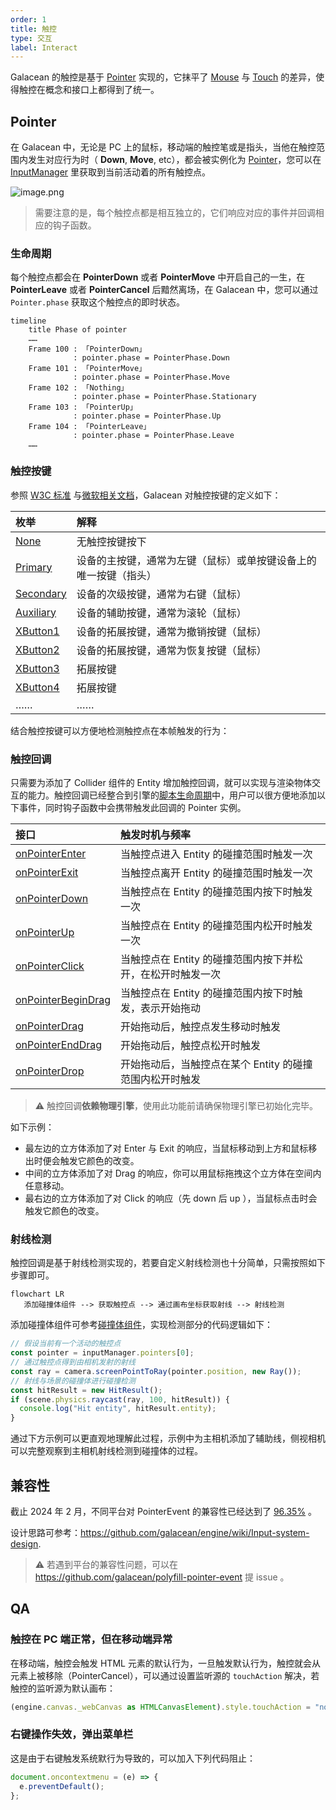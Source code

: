 ```yaml
---
order: 1
title: 触控
type: 交互
label: Interact
---
```


Galacean 的触控是基于 [Pointer](https://www.w3.org/TR/pointerevents3/) 实现的，它抹平了 [Mouse](https://developer.mozilla.org/zh-CN/docs/Web/API/MouseEvent) 与 [Touch](https://developer.mozilla.org/zh-CN/docs/Web/API/TouchEvent) 的差异，使得触控在概念和接口上都得到了统一。

## Pointer

在 Galacean 中，无论是 PC 上的鼠标，移动端的触控笔或是指头，当他在触控范围内发生对应行为时（ **Down**, **Move**, etc），都会被实例化为 [Pointer](/apis/core/#Pointer)，您可以在 [InputManager](/apis/core/#InputManager) 里获取到当前活动着的所有触控点。

<img src="https://mdn.alipayobjects.com/huamei_yo47yq/afts/img/A*k6_aRKNVxGkAAAAAAAAAAAAADhuCAQ/original" alt="image.png"  />

> 需要注意的是，每个触控点都是相互独立的，它们响应对应的事件并回调相应的钩子函数。

### 生命周期

每个触控点都会在 **PointerDown** 或者 **PointerMove** 中开启自己的一生，在 **PointerLeave** 或者 **PointerCancel** 后黯然离场，在 Galacean 中，您可以通过 `Pointer.phase` 获取这个触控点的即时状态。

```mermaid
timeline
    title Phase of pointer
    ……
    Frame 100 : 「PointerDown」
              : pointer.phase = PointerPhase.Down
    Frame 101 : 「PointerMove」
              : pointer.phase = PointerPhase.Move
    Frame 102 : 「Nothing」
              : pointer.phase = PointerPhase.Stationary
    Frame 103 : 「PointerUp」
              : pointer.phase = PointerPhase.Up
    Frame 104 : 「PointerLeave」
              : pointer.phase = PointerPhase.Leave
    ……
```

<Playground href="/embed/input-log" />

### 触控按键

参照 [W3C 标准](https://www.w3.org/TR/uievents/#dom-mouseevent-button) 与[微软相关文档](https://learn.microsoft.com/en-us/dotnet/api/system.windows.input.mousebutton?view=windowsdesktop-6.0)，Galacean 对触控按键的定义如下：

| 枚举                                            | 解释                                                             |
| :---------------------------------------------- | :--------------------------------------------------------------- |
| [None](/apis/core/#PointerButton-None)           | 无触控按键按下                                                   |
| [Primary](/apis/core/#PointerButton-Primary)     | 设备的主按键，通常为左键（鼠标）或单按键设备上的唯一按键（指头） |
| [Secondary](/apis/core/#PointerButton-Secondary) | 设备的次级按键，通常为右键（鼠标）                               |
| [Auxiliary](/apis/core/#PointerButton-Auxiliary) | 设备的辅助按键，通常为滚轮（鼠标）                               |
| [XButton1](/apis/core/#PointerButton-XButton1)   | 设备的拓展按键，通常为撤销按键（鼠标）                           |
| [XButton2](/apis/core/#PointerButton-XButton2)   | 设备的拓展按键，通常为恢复按键（鼠标）                           |
| [XButton3](/apis/core/#PointerButton-XButton3)   | 拓展按键                                                         |
| [XButton4](/apis/core/#PointerButton-XButton4)   | 拓展按键                                                         |
| ……                                              | ……                                                               |

结合触控按键可以方便地检测触控点在本帧触发的行为：

<Playground href="/embed/input-pointerButton" />

### 触控回调

只需要为添加了 Collider 组件的 Entity 增加触控回调，就可以实现与渲染物体交互的能力。触控回调已经整合到引擎的[脚本生命周期](/docs/script/class/#脚本生命周期)中，用户可以很方便地添加以下事件，同时钩子函数中会携带触发此回调的 Pointer 实例。

| 接口                                               | 触发时机与频率                                                             |
| :------------------------------------------------- | :------------------------------------------------------------------------- |
| [onPointerEnter](/apis/core/#Script-onPointerEnter) | 当触控点进入 Entity 的碰撞范围时触发一次                                 |
| [onPointerExit](/apis/core/#Script-onPointerExit)   | 当触控点离开 Entity 的碰撞范围时触发一次                                 |
| [onPointerDown](/apis/core/#Script-onPointerDown)   | 当触控点在 Entity 的碰撞范围内按下时触发一次                             |
| [onPointerUp](/apis/core/#Script-onPointerUp)       | 当触控点在 Entity 的碰撞范围内松开时触发一次                             |
| [onPointerClick](/apis/core/#Script-onPointerClick) | 当触控点在 Entity 的碰撞范围内按下并松开，在松开时触发一次               |
| [onPointerBeginDrag](/apis/core/#Script-onPointerBeginDrag)   | 当触控点在 Entity 的碰撞范围内按下时触发，表示开始拖动 |
| [onPointerDrag](/apis/core/#Script-onPointerDrag)   | 开始拖动后，触控点发生移动时触发 |
| [onPointerEndDrag](/apis/core/#Script-onPointerEndDrag)   | 开始拖动后，触控点松开时触发 |
| [onPointerDrop](/apis/core/#Script-onPointerDrop)   | 开始拖动后，当触控点在某个 Entity 的碰撞范围内松开时触发 |

> ⚠️ 触控回调**依赖物理引擎**，使用此功能前请确保物理引擎已初始化完毕。

如下示例：

- 最左边的立方体添加了对 Enter 与 Exit 的响应，当鼠标移动到上方和鼠标移出时便会触发它颜色的改变。
- 中间的立方体添加了对 Drag 的响应，你可以用鼠标拖拽这个立方体在空间内任意移动。
- 最右边的立方体添加了对 Click 的响应（先 down 后 up ），当鼠标点击时会触发它颜色的改变。

<Playground href="/embed/input-pointer" />

### 射线检测

触控回调是基于射线检测实现的，若要自定义射线检测也十分简单，只需按照如下步骤即可。

```mermaid
flowchart LR
   添加碰撞体组件 --> 获取触控点 --> 通过画布坐标获取射线 --> 射线检测
```

添加碰撞体组件可参考[碰撞体组件](/docs/physics/collider/)，实现检测部分的代码逻辑如下：

```typescript
// 假设当前有一个活动的触控点
const pointer = inputManager.pointers[0];
// 通过触控点得到由相机发射的射线
const ray = camera.screenPointToRay(pointer.position, new Ray());
// 射线与场景的碰撞体进行碰撞检测
const hitResult = new HitResult();
if (scene.physics.raycast(ray, 100, hitResult)) {
  console.log("Hit entity", hitResult.entity);
}
```

通过下方示例可以更直观地理解此过程，示例中为主相机添加了辅助线，侧视相机可以完整观察到主相机射线检测到碰撞体的过程。

<Playground href="/embed/input-pointerRaycast" />

## 兼容性

截止 2024 年 2 月，不同平台对 PointerEvent 的兼容性已经达到了 [96.35%](https://caniuse.com/?search=PointerEvent) 。

设计思路可参考：https://github.com/galacean/engine/wiki/Input-system-design.

> ⚠️ 若遇到平台的兼容性问题，可以在 https://github.com/galacean/polyfill-pointer-event 提 issue 。

## QA

### 触控在 PC 端正常，但在移动端异常

在移动端，触控会触发 HTML 元素的默认行为，一旦触发默认行为，触控就会从元素上被移除（PointerCancel），可以通过设置监听源的 `touchAction` 解决，若触控的监听源为默认画布：

```typescript
(engine.canvas._webCanvas as HTMLCanvasElement).style.touchAction = "none";
```

### 右键操作失效，弹出菜单栏

这是由于右键触发系统默行为导致的，可以加入下列代码阻止：

```typescript
document.oncontextmenu = (e) => {
  e.preventDefault();
};
```
